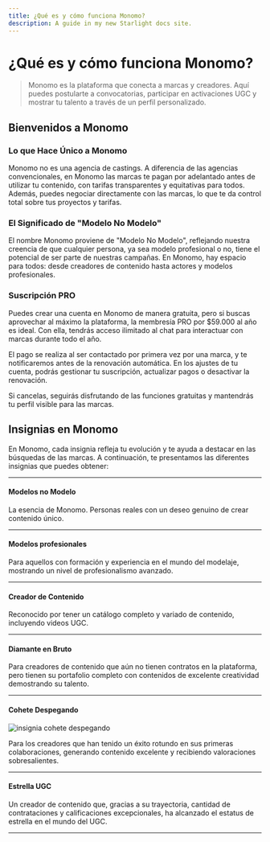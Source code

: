 ```yaml
---
title: ¿Qué es y cómo funciona Monomo?
description: A guide in my new Starlight docs site.
---
```


# ¿Qué es y cómo funciona Monomo?

> Monomo es la plataforma que conecta a marcas y creadores. Aquí puedes postularte a convocatorias, participar en activaciones UGC y mostrar tu talento a través de un perfil personalizado.
> 

## Bienvenidos a Monomo

### **Lo que Hace Único a Monomo**

Monomo no es una agencia de castings. A diferencia de las agencias convencionales, en Monomo las marcas te pagan por adelantado antes de utilizar tu contenido, con tarifas transparentes y equitativas para todos. Además, puedes negociar directamente con las marcas, lo que te da control total sobre tus proyectos y tarifas.

### **El Significado de "Modelo No Modelo"**

El nombre Monomo proviene de "Modelo No Modelo", reflejando nuestra creencia de que cualquier persona, ya sea modelo profesional o no, tiene el potencial de ser parte de nuestras campañas. En Monomo, hay espacio para todos: desde creadores de contenido hasta actores y modelos profesionales.

### **Suscripción PRO**

Puedes crear una cuenta en Monomo de manera gratuita, pero si buscas aprovechar al máximo la plataforma, la membresía PRO por $59.000 al año es ideal. Con ella, tendrás acceso ilimitado al chat para interactuar con marcas durante todo el año.

El pago se realiza al ser contactado por primera vez por una marca, y te notificaremos antes de la renovación automática. En los ajustes de tu cuenta, podrás gestionar tu suscripción, actualizar pagos o desactivar la renovación.

Si cancelas, seguirás disfrutando de las funciones gratuitas y mantendrás tu perfil visible para las marcas.

## Insignias en Monomo

En Monomo, cada insignia refleja tu evolución y te ayuda a destacar en las búsquedas de las marcas. A continuación, te presentamos las diferentes insignias que puedes obtener:

---

#### Modelos no Modelo



La esencia de Monomo. Personas reales con un deseo genuino de crear contenido único.

---

#### Modelos profesionales

Para aquellos con formación y experiencia en el mundo del modelaje, mostrando un nivel de profesionalismo avanzado.

---

#### Creador de Contenido

Reconocido por tener un catálogo completo y variado de contenido, incluyendo videos UGC.

---

#### Diamante en Bruto

Para creadores de contenido que aún no tienen contratos en la plataforma, pero tienen su portafolio completo con contenidos de excelente creatividad demostrando su talento.

---

#### Cohete Despegando
![insignia cohete despegando](/images/cohete-despegando.png)


Para los creadores que han tenido un éxito rotundo en sus primeras colaboraciones, generando contenido excelente y recibiendo valoraciones sobresalientes.

---

#### Estrella UGC

Un creador de contenido que, gracias a su trayectoria, cantidad de contrataciones y calificaciones excepcionales, ha alcanzado el estatus de estrella en el mundo del UGC.

---

